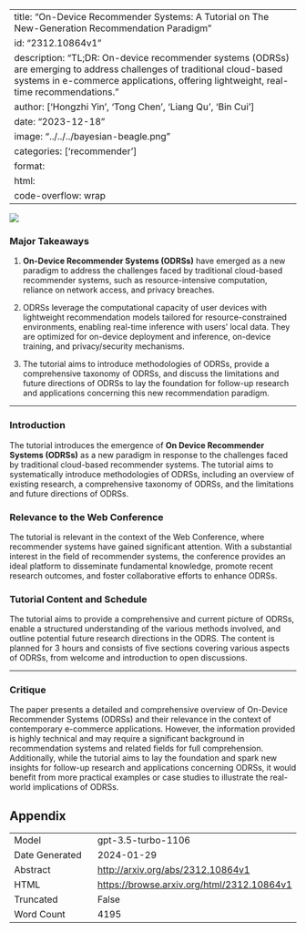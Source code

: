 
---
title: "On-Device Recommender Systems: A Tutorial on The New-Generation Recommendation Paradigm"
id: "2312.10864v1"
description: "TL;DR: On-device recommender systems (ODRSs) are emerging to address challenges of traditional cloud-based systems in e-commerce applications, offering lightweight, real-time recommendations."
author: ['Hongzhi Yin', 'Tong Chen', 'Liang Qu', 'Bin Cui']
date: "2023-12-18"
image: "../../../bayesian-beagle.png"
categories: ['recommender']
format:
  html:
    code-overflow: wrap
---

![](None)

### Major Takeaways

1. **On-Device Recommender Systems (ODRSs)** have emerged as a new paradigm to address the challenges faced by traditional cloud-based recommender systems, such as resource-intensive computation, reliance on network access, and privacy breaches.
   
2. ODRSs leverage the computational capacity of user devices with lightweight recommendation models tailored for resource-constrained environments, enabling real-time inference with users’ local data. They are optimized for on-device deployment and inference, on-device training, and privacy/security mechanisms.

3. The tutorial aims to introduce methodologies of ODRSs, provide a comprehensive taxonomy of ODRSs, and discuss the limitations and future directions of ODRSs to lay the foundation for follow-up research and applications concerning this new recommendation paradigm.

---

### Introduction

The tutorial introduces the emergence of **On Device Recommender Systems (ODRSs)** as a new paradigm in response to the challenges faced by traditional cloud-based recommender systems. The tutorial aims to systematically introduce methodologies of ODRSs, including an overview of existing research, a comprehensive taxonomy of ODRSs, and the limitations and future directions of ODRSs.

### Relevance to the Web Conference

The tutorial is relevant in the context of the Web Conference, where recommender systems have gained significant attention. With a substantial interest in the field of recommender systems, the conference provides an ideal platform to disseminate fundamental knowledge, promote recent research outcomes, and foster collaborative efforts to enhance ODRSs.

### Tutorial Content and Schedule

The tutorial aims to provide a comprehensive and current picture of ODRSs, enable a structured understanding of the various methods involved, and outline potential future research directions in the ODRS. The content is planned for 3 hours and consists of five sections covering various aspects of ODRSs, from welcome and introduction to open discussions.

---

### Critique

The paper presents a detailed and comprehensive overview of On-Device Recommender Systems (ODRSs) and their relevance in the context of contemporary e-commerce applications. However, the information provided is highly technical and may require a significant background in recommendation systems and related fields for full comprehension. Additionally, while the tutorial aims to lay the foundation and spark new insights for follow-up research and applications concerning ODRSs, it would benefit from more practical examples or case studies to illustrate the real-world implications of ODRSs.

## Appendix

|          |          |
|----------|----------|
| Model     | gpt-3.5-turbo-1106       |
| Date Generated     | 2024-01-29       |
| Abstract | [http://arxiv.org/abs/2312.10864v1](http://arxiv.org/abs/2312.10864v1)        |
| HTML     | [https://browse.arxiv.org/html/2312.10864v1](https://browse.arxiv.org/html/2312.10864v1)       |
| Truncated       | False       |
| Word Count       | 4195       |